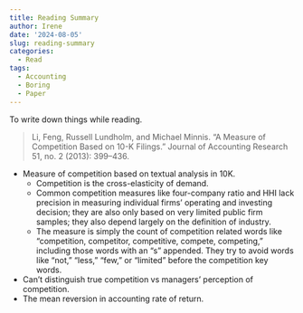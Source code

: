 ```yaml
---
title: Reading Summary
author: Irene
date: '2024-08-05'
slug: reading-summary
categories:
  - Read
tags:
  - Accounting
  - Boring
  - Paper
---
```


To write down things while reading.


> Li, Feng, Russell Lundholm, and Michael Minnis. “A Measure of Competition Based on 10-K Filings.” Journal of Accounting Research 51, no. 2 (2013): 399–436.

- Measure of competition based on textual analysis in 10K. 
  - Competition is the cross-elasticity of demand.
  - Common competition measures like four-company ratio and HHI lack precision in measuring individual firms' operating and investing decision; they are also only based on very limited public firm samples; they also depend largely on the definition of industry. 
  -  The measure is simply the count of competition related words like “competition, competitor, competitive, compete, competing,” including those words with an “s” appended. They try to avoid words like “not,” “less,” “few,” or “limited” before the competition key words.
- Can't distinguish true competition vs managers' perception of competition.
- The mean reversion in accounting rate of return.